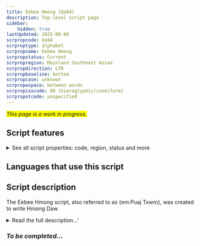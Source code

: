 ```yaml
---
title: Eebee Hmong [Qa84]
description: Top-level script page
sidebar:
    hidden: true
lastUpdated: 2025-08-06
scrpropcode: Qa84
scrproptype: alphabet
scrpropname: Eebee Hmong
scrpropstatus: Current
scrpropregion: Mainland Southeast Asian
scrpropdirection: LTR
scrpropbaseline: bottom
scrpropcase: unknown
scrpropwspace: between words
scrpropisocode: 00 (hieroglyphic/cuneiform)
scrpropotcode: unspecified
---
```


<span style='background-color:yellow'>_This page is a work in progress._</span>


## Script features

<details>
<summary> See all script properties: code, region, status and more</summary>
<ScriptInfo />
</details>

## Languages that use this script

<WsList script='Qa84' wsMax='5' />

## Script description

The Eebee Hmong script, also referred to as {em:Puaj Txwm}, was created to write Hmong Daw.

<details><summary>Read the full description...'</summary>_Not yet available._</details>

### _To be completed..._

